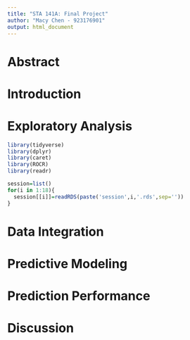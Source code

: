 ```yaml
---
title: "STA 141A: Final Project"
author: "Macy Chen - 923176901"
output: html_document
---
```


# Abstract

# Introduction

# Exploratory Analysis

```r
library(tidyverse)
library(dplyr)
library(caret) 
library(ROCR)
library(readr)
```

```r
session=list()
for(i in 1:18){
  session[[i]]=readRDS(paste('session',i,'.rds',sep=''))
}
```

# Data Integration

# Predictive Modeling

# Prediction Performance

# Discussion